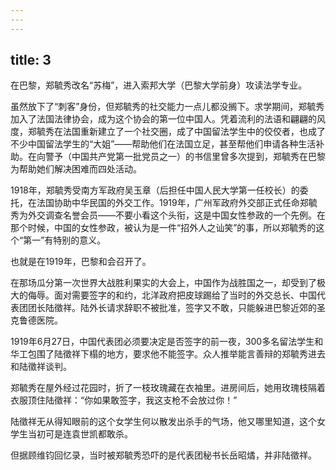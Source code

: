 ```yaml
---
---
---
```

title: 3
---



在巴黎，郑毓秀改名“苏梅”，进入索邦大学（巴黎大学前身）攻读法学专业。

虽然放下了“刺客”身份，但郑毓秀的社交能力一点儿都没搁下。求学期间，郑毓秀加入了法国法律协会，成为这个协会的第一位中国人。凭着流利的法语和翩翩的风度，郑毓秀在法国重新建立了一个社交圈，成了中国留法学生中的佼佼者，也成了不少中国留法学生的“大姐”——帮助他们在法国立足，甚至帮他们申请各种生活补助。在向警予（中国共产党第一批党员之一）的书信里曾多次提到，郑毓秀在巴黎为帮助她们解决困难而四处活动。

1918年，郑毓秀受南方军政府吴玉章（后担任中国人民大学第一任校长）的委托，在法国协助中华民国的外交工作。1919年，广州军政府外交部正式任命郑毓秀为外交调查名誉会员——不要小看这个头衔，这是中国女性参政的一个先例。在那个时候，中国的女性参政，被认为是一件“招外人之讪笑”的事，所以郑毓秀的这个“第一”有特别的意义。

也就是在1919年，巴黎和会召开了。

在那场瓜分第一次世界大战胜利果实的大会上，中国作为战胜国之一，却受到了极大的侮辱。面对需要签字的和约，北洋政府把皮球踢给了当时的外交总长、中国代表团团长陆徵祥。陆外长请求辞职不被批准，签字又不敢，只能躲进巴黎近郊的圣克鲁德医院。

1919年6月27日，中国代表团必须要决定是否签字的前一夜，300多名留法学生和华工包围了陆徵祥下榻的地方，要求他不能签字。众人推举能言善辩的郑毓秀进去和陆徵祥谈判。

郑毓秀在屋外经过花园时，折了一枝玫瑰藏在衣袖里。进房间后，她用玫瑰枝隔着衣服顶住陆徵祥：“你如果敢签字，我这支枪不会放过你！”

陆徵祥无从得知眼前的这个女学生何以散发出杀手的气场，他又哪里知道，这个女学生当初可是连袁世凯都敢杀。

但据顾维钧回忆录，当时被郑毓秀恐吓的是代表团秘书长岳昭燏，并非陆徵祥。